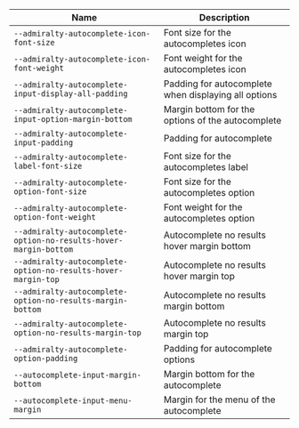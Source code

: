 
| Name | Description |
| --- | --- |
| `--admiralty-autocomplete-icon-font-size` | Font size for the autocompletes icon |
| `--admiralty-autocomplete-icon-font-weight` | Font weight for the autocompletes icon |
| `--admiralty-autocomplete-input-display-all-padding` | Padding for autocomplete when displaying all options |
| `--admiralty-autocomplete-input-option-margin-bottom` | Margin bottom for the options of the autocomplete |
| `--admiralty-autocomplete-input-padding` | Padding for autocomplete |
| `--admiralty-autocomplete-label-font-size` | Font size for the autocompletes label |
| `--admiralty-autocomplete-option-font-size` | Font size for the autocompletes option |
| `--admiralty-autocomplete-option-font-weight` | Font weight for the autocompletes option |
| `--admiralty-autocomplete-option-no-results-hover-margin-bottom` | Autocomplete no results hover margin bottom |
| `--admiralty-autocomplete-option-no-results-hover-margin-top` | Autocomplete no results hover margin top |
| `--admiralty-autocomplete-option-no-results-margin-bottom` | Autocomplete no results margin bottom |
| `--admiralty-autocomplete-option-no-results-margin-top` | Autocomplete no results margin top |
| `--admiralty-autocomplete-option-padding` | Padding for autocomplete options |
| `--autocomplete-input-margin-bottom` | Margin bottom for the autocomplete |
| `--autocomplete-input-menu-margin` | Margin for the menu of the autocomplete |

